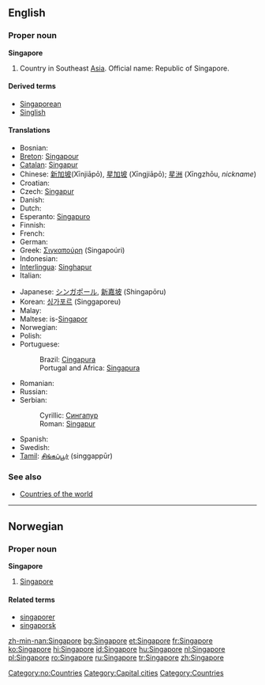 ==English==
{{wikipedia}}

===Proper noun===
'''Singapore'''

# Country in Southeast [[Asia]]. Official name: Republic of Singapore.

====Derived terms====
*[[Singaporean]]
*[[Singlish]]

====Translations====
{{top}}
*Bosnian: {{t-|bs|Singapur|m}}
*[[Breton]]: [[Singapour]]
*[[Catalan]]: [[Singapur]]
*Chinese: [[新加坡]](Xīnjiāpō), [[星加坡]] (Xīngjiāpō); [[星洲]] (Xīngzhōu, ''nickname'')
*Croatian: {{t-|hr|Singapur|m}}
* Czech: [[Singapur]] {{m}}
* Danish: {{t-|da|Singapore}}
* Dutch: {{t+|nl|Singapore}}
*Esperanto: [[Singapuro]]
* Finnish: {{t-|fi|Singapore}}
* French: {{t+|fr|Singapour|m}}
* German: {{t+|de|Singapur}}
*Greek: [[Σιγκαπούρη]] (Singapoúri) {{f}}
* Indonesian: {{t-|id|Singapura|xs=Indonesian}}
*[[Interlingua]]: [[Singhapur]]
* Italian: {{t-|it|Singapore|f}}
{{mid}}
*Japanese: [[シンガポール]], [[新嘉坡]] (Shingapōru)
*Korean: [[싱가포르]] (Singgaporeu)
* Malay: {{t-|ms|Singapura|xs=Malay}}
*Maltese: is-[[Singapor]]
* Norwegian: {{t-|no|Singapore}}
* Polish: {{t-|pl|Singapur}}
*Portuguese:
*:Brazil: [[Cingapura]]
*:Portugal and Africa: [[Singapura]] {{f}}
* Romanian: {{t+|ro|Singapore}}
* Russian: {{t+|ru|Сингапур|m|tr=Singapúr|sc=Cyrl}}
*Serbian:
*:Cyrillic: [[Сингапур#Serbian|Сингапур]] {{m}}
*:Roman: [[Singapur#Serbian|Singapur]] {{m}}
* Spanish: {{t+|es|Singapur|m}}
* Swedish: {{t-|sv|Singapore}}
*[[Tamil]]: [[சிங்கப்பூர்]] (singgappūr)
{{bottom}}

===See also===
*[[Countries of the world]]

----

==Norwegian==

===Proper noun===
'''Singapore'''

# [[#English|Singapore]]

====Related terms====
*[[singaporer]]
*[[singaporsk]]

[[Category:no:Countries]]
[[Category:Capital cities]]
[[Category:Countries]]

[[zh-min-nan:Singapore]]
[[bg:Singapore]]
[[et:Singapore]]
[[fr:Singapore]]
[[ko:Singapore]]
[[hi:Singapore]]
[[id:Singapore]]
[[hu:Singapore]]
[[nl:Singapore]]
[[pl:Singapore]]
[[ro:Singapore]]
[[ru:Singapore]]
[[tr:Singapore]]
[[zh:Singapore]]